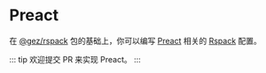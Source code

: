 # Preact
在 [@gez/rspack](../essentials/rspack.mdx) 包的基础上，你可以编写 [Preact](https://preactjs.com/) 相关的 [Rspack](https://rspack.dev/guide/tech/preact) 配置。

::: tip
欢迎提交 PR 来实现 Preact。
:::
